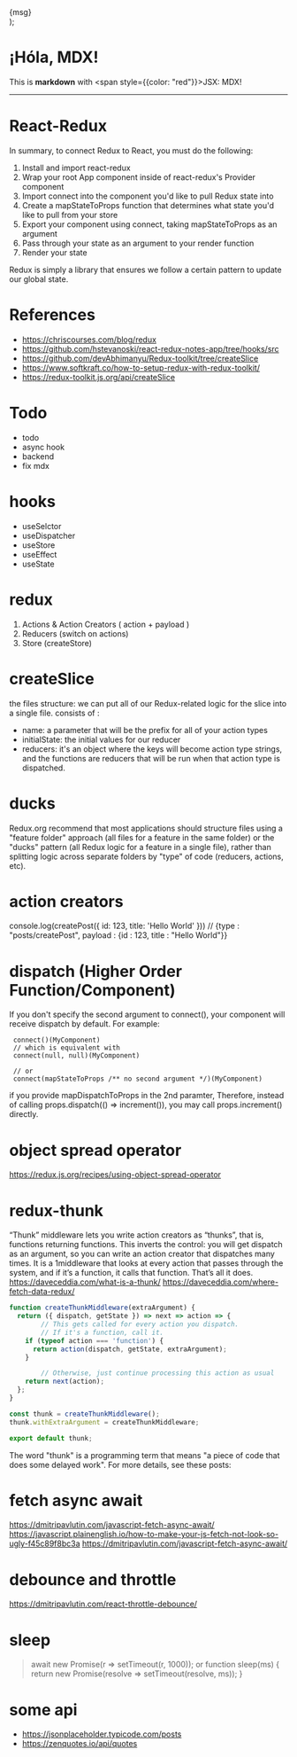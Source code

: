   <div
    style={{
      padding: 20,
      backgroundColor: color,
      width: "50%",
      display: "inline-block",
      textAlign: "center",
      fontSize: "150px",
    }}
  >
    {msg}
  </div>
);

# ¡Hóla, MDX!

This is **markdown** with <span style={{color: "red"}}>JSX</span>: MDX!

<div>
  <Box color="tomato" msg="左" />
  <Box color="orange" msg="右" />
</div>

<hr />

# React-Redux

In summary, to connect Redux to React, you must do the following:

1. Install and import react-redux
2. Wrap your root App component inside of react-redux's Provider component
3. Import connect into the component you'd like to pull Redux state into
4. Create a mapStateToProps function that determines what state you'd like to pull from your store
5. Export your component using connect, taking mapStateToProps as an argument
6. Pass through your state as an argument to your render function
7. Render your state

Redux is simply a library that ensures we follow a certain pattern to update our global state.

# References

- <https://chriscourses.com/blog/redux>
- <https://github.com/hstevanoski/react-redux-notes-app/tree/hooks/src>
- <https://github.com/devAbhimanyu/Redux-toolkit/tree/createSlice>
- <https://www.softkraft.co/how-to-setup-redux-with-redux-toolkit/>
- <https://redux-toolkit.js.org/api/createSlice>

# Todo

- todo
- async hook
- backend
- fix mdx

# hooks

- useSelctor
- useDispatcher
- useStore
- useEffect
- useState

# redux

1. Actions & Action Creators ( action + payload )
2. Reducers (switch on actions)
3. Store (createStore)

# createSlice

the files structure: we can put all of our Redux-related logic for the slice into a single file.
consists of :

- name: a parameter that will be the prefix for all of your action types
- initialState: the initial values for our reducer
- reducers: it's an object where the keys will become action type strings, and the functions are reducers that will be run when that action type is dispatched.

# ducks

Redux.org recommend that most applications should structure files using a "feature folder" approach (all files for a feature in the same folder) or the "ducks" pattern (all Redux logic for a feature in a single file), rather than splitting logic across separate folders by "type" of code (reducers, actions, etc).

# action creators

console.log(createPost({ id: 123, title: 'Hello World' }))
// {type : "posts/createPost", payload : {id : 123, title : "Hello World"}}


# dispatch (Higher Order Function/Component)

If you don't specify the second argument to connect(), your component will receive dispatch by default. For example:
```
 connect()(MyComponent)
 // which is equivalent with
 connect(null, null)(MyComponent)

 // or
 connect(mapStateToProps /** no second argument */)(MyComponent)
```
if you provide mapDispatchToProps in the 2nd paramter, Therefore, instead of calling props.dispatch(() => increment()), you may call props.increment() directly. 


# object spread operator

https://redux.js.org/recipes/using-object-spread-operator


# redux-thunk

“Thunk” middleware lets you write action creators as “thunks”, that is, functions returning functions. 
This inverts the control: you will get dispatch as an argument, so you can write an action creator that dispatches many times.
It is a 1middleware that looks at every action that passes through the system, and if it’s a function, it calls that function. That’s all it does.
https://daveceddia.com/what-is-a-thunk/
https://daveceddia.com/where-fetch-data-redux/

```js
function createThunkMiddleware(extraArgument) {
  return ({ dispatch, getState }) => next => action => {
		// This gets called for every action you dispatch.
		// If it's a function, call it.
    if (typeof action === 'function') {
      return action(dispatch, getState, extraArgument);
    }

		// Otherwise, just continue processing this action as usual
    return next(action);
  };
}

const thunk = createThunkMiddleware();
thunk.withExtraArgument = createThunkMiddleware;

export default thunk;
```
The word "thunk" is a programming term that means "a piece of code that does some delayed work". For more details, see these posts:


# fetch async await
https://dmitripavlutin.com/javascript-fetch-async-await/
https://javascript.plainenglish.io/how-to-make-your-js-fetch-not-look-so-ugly-f45c89f8bc3a
https://dmitripavlutin.com/javascript-fetch-async-await/

# debounce and throttle
https://dmitripavlutin.com/react-throttle-debounce/


# sleep

>  await new Promise(r => setTimeout(r, 1000));
or 
> function sleep(ms) { return new Promise(resolve => setTimeout(resolve, ms)); }


# some api

* https://jsonplaceholder.typicode.com/posts
* https://zenquotes.io/api/quotes